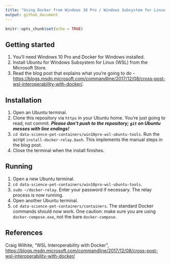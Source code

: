 ```yaml
---
title: "Using Docker from Windows 10 Pro / Windows Subsystem for Linux / Ubuntu"
output: github_document
---
```


```r
knitr::opts_chunk$set(echo = TRUE)
```

## Getting started
1. You'll need Windows 10 Pro and Docker for Windows installed.
2. Install Ubuntu for Windows Subsystem for Linux (WSL) from the Microsoft Store.
3. Read the blog post that explains what you're going to do - <https://blogs.msdn.microsoft.com/commandline/2017/12/08/cross-post-wsl-interoperability-with-docker/>.

## Installation
1. Open an Ubuntu terminal.
2. Clone this repository via `https` in your Ubuntu home. You're just going to read, not commit. ***Please don't push to the repository; `git` on Ubuntu messes with line endings!***
3. `cd data-science-pet-containers/win10pro-wsl-ubuntu-tools`. Run the script `install-docker-relay.bash`. This implements the manual steps in the blog post.
4. Close the terminal when the install finishes.

## Running
1. Open a new Ubuntu terminal.
2. `cd data-science-pet-containers/win10pro-wsl-ubuntu-tools`.
3. `sudo ~/docker-relay`. Enter your password if necessary. The relay process is now running.
4. Open another Ubuntu terminal.
5. `cd data-science-pet-containers/containers`. The standard Docker commands should now work. One caution: make sure you are using `docker-compose.exe`, not the bare `docker-compose`. 

## References
Craig Wilhite, "WSL Interoperability with Docker", <https://blogs.msdn.microsoft.com/commandline/2017/12/08/cross-post-wsl-interoperability-with-docker/>
